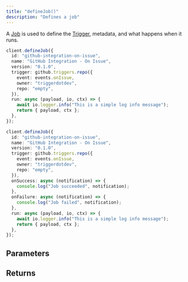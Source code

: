 ```yaml
---
title: "defineJob()"
description: "Defines a job"
---
```


<Snippet file="v2-deprecation-warning.mdx" />

A [Job](/documentation/concepts/jobs) is used to define the [Trigger](/documentation/concepts/triggers), metadata, and what happens when it runs.

<RequestExample>

```ts example
client.defineJob({
  id: "github-integration-on-issue",
  name: "GitHub Integration - On Issue",
  version: "0.1.0",
  trigger: github.triggers.repo({
    event: events.onIssue,
    owner: "triggerdotdev",
    repo: "empty",
  }),
  run: async (payload, io, ctx) => {
    await io.logger.info("This is a simple log info message");
    return { payload, ctx };
  },
});
```

```ts notifications
client.defineJob({
  id: "github-integration-on-issue",
  name: "GitHub Integration - On Issue",
  version: "0.1.0",
  trigger: github.triggers.repo({
    event: events.onIssue,
    owner: "triggerdotdev",
    repo: "empty",
  }),
  onSuccess: async (notification) => {
    console.log("Job succeeded", notification);
  },
  onFailure: async (notification) => {
    console.log("Job failed", notification);
  },
  run: async (payload, io, ctx) => {
    await io.logger.info("This is a simple log info message");
    return { payload, ctx };
  },
});
```

</RequestExample>

## Parameters

<Snippet file="jobs/options.mdx" />

## Returns

<ResponseField name="Job instance" type="Job" />
